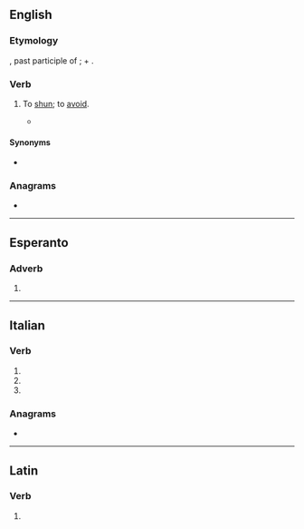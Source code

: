 ==English==

===Etymology===
{{etyl|la|en}} {{lena}} {{m|la|evitatus}}, past participle of {{m|la|evitare||to shun}}; {{m|la|e||out}} + {{m|la|vitare||to shun}}.

===Verb===
{{en-verb|evitat}}

# {{lb|en|obsolete}} To [[shun]]; to [[avoid]].
#* {{quote-book
|year=a. 1597
|first=William
|last=Shakespeare
|authorlink=William Shakespeare
|title={{w|The Merry Wives of Windsor}}
|section=Act 5, Scene 5
|passage=Since therein she doth '''evitate''' and shun / A thousand irreligious cursed hours}}

====Synonyms====
* {{seeSynonyms|avoid}}

===Anagrams===
* {{anagrams|en|a=aeeittv|aviette}}

----

==Esperanto==

===Adverb===
{{eo-part}}

# {{eo-form of|evit|ate}}

----

==Italian==

===Verb===
{{head|it|verb form|cat2=past participle forms}}

# {{inflection of|evitare||2|p|pres|indc|lang=it}}
# {{inflection of|evitare||2|p|impr|lang=it}}
# {{feminine plural of|evitato|lang=it}}

===Anagrams===
* {{l|it|vietate}}

----

==Latin==

===Verb===
{{la-verb-form|ēvītāte}}

# {{inflection of|ēvītō||2|p|pres|actv|impr|lang=la}}